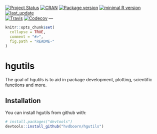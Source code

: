 <!-- START_HGUTILS -->
[![Project Status](http://www.repostatus.org/badges/latest/active.svg)](http://www.repostatus.org/#active)
[![CRAN](http://www.r-pkg.org/badges/version/hgutils)](https://cran.r-project.org/package=hgutils)
[![Package version](https://img.shields.io/badge/GitHub-0.2.3.9003-orange.svg)]()
[![minimal R version](https://img.shields.io/badge/R-v3.1+-blue.svg)](https://cran.r-project.org/)
[![last_update](https://img.shields.io/badge/last%20update-2018--10--11-blue.svg)]()  
[![Travis](https://travis-ci.org/hvdboorn/hgutils.svg)](https://travis-ci.org/hvdboorn/hgutils)
[![Codecov](https://img.shields.io/codecov/c/github/hvdboorn/hgutils.svg)](https://codecov.io/gh/hvdboorn/hgutils)
---
<!-- END_HGUTILS -->
<!-- README.md is generated from README.Rmd. Please edit that file -->

```r
knitr::opts_chunk$set(
  collapse = TRUE,
  comment = "#>",
  fig.path = "README-"
)
```

# hgutils

The goal of hgutils is to aid in package development, plotting, scientific functions and more.

## Installation

You can install hgutils from github with:

```r
# install.packages("devtools")
devtools::install_github("hvdboorn/hgutils")
```

